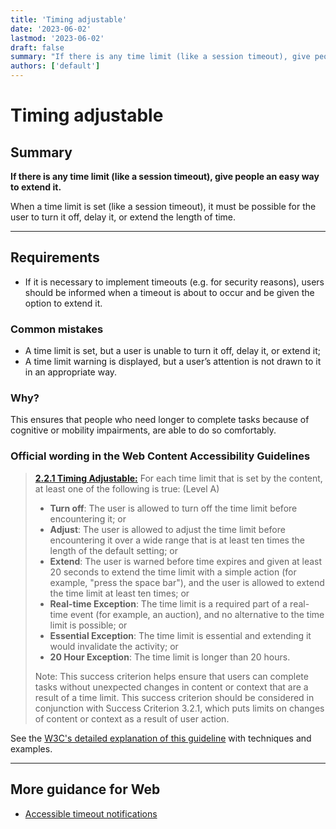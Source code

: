 ```yaml
---
title: 'Timing adjustable'
date: '2023-06-02'
lastmod: '2023-06-02'
draft: false
summary: "If there is any time limit (like a session timeout), give people an easy way to extend it."
authors: ['default']
---
```


# Timing adjustable

## Summary

**If there is any time limit (like a session timeout), give people an easy way to extend it.**

When a time limit is set (like a session timeout), it must be possible for the user to turn it off, delay it, or extend the length of time.

---

## Requirements

* If it is necessary to implement timeouts (e.g. for security reasons), users should be informed when a timeout is about to occur and be given the option to extend it.

### Common mistakes

*   A time limit is set, but a user is unable to turn it off, delay it, or extend it;
*   A time limit warning is displayed, but a user’s attention is not drawn to it in an appropriate way.

### Why?

This ensures that people who need longer to complete tasks because of cognitive or mobility impairments, are able to do so comfortably.

### Official wording in the Web Content Accessibility Guidelines

> [**2.2.1 Timing Adjustable:**](https://www.w3.org/TR/UNDERSTANDING-WCAG20/time-limits-required-behaviors.html) For each time limit that is set by the content, at least one of the following is true: (Level A)
>
> * **Turn off**: The user is allowed to turn off the time limit before encountering it; or
> * **Adjust**: The user is allowed to adjust the time limit before encountering it over a wide range that is at least ten times the length of the default setting; or
> * **Extend**: The user is warned before time expires and given at least 20 seconds to extend the time limit with a simple action (for example, "press the space bar"), and the user is allowed to extend the time limit at least ten times; or
> * **Real-time Exception**: The time limit is a required part of a real-time event (for example, an auction), and no alternative to the time limit is possible; or
> * **Essential Exception**: The time limit is essential and extending it would invalidate the activity; or
> * **20 Hour Exception**: The time limit is longer than 20 hours.
>
> Note: This success criterion helps ensure that users can complete tasks without unexpected changes in content or context that are a result of a time limit. This success criterion should be considered in conjunction with Success Criterion 3.2.1, which puts limits on changes of content or context as a result of user action.

See the [W3C's detailed explanation of this guideline](https://www.w3.org/TR/UNDERSTANDING-WCAG20/time-limits-required-behaviors.html) with techniques and examples.

---

## More guidance for Web

* [Accessible timeout notifications](https://tink.uk/accessible-timeout-notifications/)
